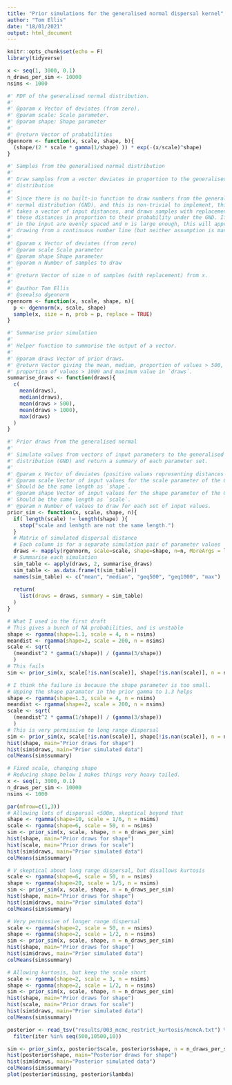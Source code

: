 ```yaml
---
title: "Prior simulations for the generalised normal dispersal kernel"
author: "Tom Ellis"
date: "18/01/2021"
output: html_document
---
```


```r
knitr::opts_chunk$set(echo = F)
library(tidyverse)

x <- seq(1, 3000, 0.1)
n_draws_per_sim <- 10000
nsims <- 1000
```

```r
#' PDF of the generalised normal distribution.
#'
#' @param x Vector of deviates (from zero).
#' @param scale: Scale parameter.
#' @param shape: Shape parameter
#'
#' @return Vector of probabilities
dgennorm <- function(x, scale, shape, b){
  (shape/(2 * scale * gamma(1/shape) )) * exp(-(x/scale)^shape)
}

#' Samples from the generalised normal distribution
#' 
#' Draw samples from a vector deviates in proportion to the generalised normal
#' distribution
#' 
#' Since there is no built-in function to draw numbers from the generalised 
#' normal distribution (GND), and this is non-trivial to implement, this instead 
#' takes a vector of input distances, and draws samples with replacement from
#' these distances in proportion to their probability under the GND. If values
#' in the input are evenly spaced and n is large enough, this will approximate
#' drawing from a continuous number line (but neither assumption is mandatory).
#' 
#' @param x Vector of deviates (from zero)
#' @param scale Scale parameter
#' @param shape Shape parameter
#' @param n Number of samples to draw
#' 
#' @return Vector of size n of samples (with replacement) from x.
#' 
#' @author Tom Ellis
#' @seealso dgennorm
rgennorm <- function(x, scale, shape, n){
  p <- dgennorm(x, scale, shape)
  sample(x, size = n, prob = p, replace = TRUE)
}

#' Summarise prior simulation
#' 
#' Helper function to summarise the output of a vector.
#' 
#' @param draws Vector of prior draws.
#' @return Vector giving the mean, median, proportion of values > 500, the
#' proportion of values > 1000 and maximum value in `draws`.
summarise_draws <- function(draws){
  c(
    mean(draws),
    median(draws),
    mean(draws > 500),
    mean(draws > 1000),
    max(draws)
  )
}

#' Prior draws from the generalised normal
#' 
#' Simulate values from vectors of input parameters to the generalised normal
#' distribution (GND) and return a summary of each parameter set.
#' 
#' @param x Vector of deviates (positive values representing distances travelled)
#' @param scale Vector of input values for the scale parameter of the GND. 
#' Should be the same length as `shape`.
#' @param shape Vector of input values for the shape parameter of the GND.
#' Should be the same length as `scale`.
#' @param n Number of values to draw for each set of input values.
prior_sim <- function(x, scale, shape, n){
  if( length(scale) != length(shape) ){
    stop("scale and lenhgth are not the same length.")
  }
  # Matrix of simulated dispersal distance
  # Each column is for a separate simulation pair of parameter values
  draws <- mapply(rgennorm, scale=scale, shape=shape, n=n, MoreArgs = list(x=x))
  # Summarise each simulation
  sim_table <- apply(draws, 2, summarise_draws)
  sim_table <- as.data.frame(t(sim_table))
  names(sim_table) <- c("mean", "median", "geq500", "geq1000", "max")
  
  return(
    list(draws = draws, summary = sim_table)
  )
}

```

```r
# What I used in the first draft
# This gives a bunch of NA probabilities, and is unstable
shape <- rgamma(shape=1.1, scale = 4, n = nsims)
meandist <- rgamma(shape=2, scale = 200, n = nsims)
scale <- sqrt(
  (meandist^2 * gamma(1/shape)) / (gamma(3/shape))
  )
# This fails
sim <- prior_sim(x, scale[!is.nan(scale)], shape[!is.nan(scale)], n = n_draws_per_sim)

# I think the failure is because the shape parameter is too small.
# Upping the shape paramater in the prior gamma to 1.3 helps
shape <- rgamma(shape=1.3, scale = 4, n = nsims)
meandist <- rgamma(shape=2, scale = 200, n = nsims)
scale <- sqrt(
  (meandist^2 * gamma(1/shape)) / (gamma(3/shape))
  )
# This is very permissive to long range dispersal
sim <- prior_sim(x, scale[!is.nan(scale)], shape[!is.nan(scale)], n = n_draws_per_sim)
hist(shape, main="Prior draws for shape")
hist(sim$draws, main="Prior simulated data")
colMeans(sim$summary)
```


```r
# Fixed scale, changing shape
# Reducing shape below 1 makes things very heavy tailed.
x <- seq(1, 3000, 0.1)
n_draws_per_sim <- 10000
nsims <- 1000

par(mfrow=c(1,3))
# Allowing lots of dispersal <500m, skeptical beyond that
shape <- rgamma(shape=10, scale = 1/6, n = nsims)
scale <- rgamma(shape=6, scale = 50, n = nsims)
sim <- prior_sim(x, scale, shape, n = n_draws_per_sim)
hist(shape, main="Prior draws for shape")
hist(scale, main="Prior draws for scale")
hist(sim$draws, main="Prior simulated data")
colMeans(sim$summary)

# V skeptical about long range dispersal, but disallows kurtosis
scale <- rgamma(shape=6, scale = 50, n = nsims)
shape <- rgamma(shape=20, scale = 1/5, n = nsims)
sim <- prior_sim(x, scale, shape, n = n_draws_per_sim)
hist(shape, main="Prior draws for shape")
hist(sim$draws, main="Prior simulated data")
colMeans(sim$summary)

# Very permissive of longer range dispersal
scale <- rgamma(shape=2, scale = 50, n = nsims)
shape <- rgamma(shape=2, scale = 1/2, n = nsims)
sim <- prior_sim(x, scale, shape, n = n_draws_per_sim)
hist(shape, main="Prior draws for shape")
hist(sim$draws, main="Prior simulated data")
colMeans(sim$summary)

# Allowing kurtosis, but keep the scale short
scale <- rgamma(shape=2, scale = 3, n = nsims)
shape <- rgamma(shape=2, scale = 1/2, n = nsims)
sim <- prior_sim(x, scale, shape, n = n_draws_per_sim)
hist(shape, main="Prior draws for shape")
hist(scale, main="Prior draws for scale")
hist(sim$draws, main="Prior simulated data")
colMeans(sim$summary)

```

```r
posterior <- read_tsv("results/003_mcmc_restrict_kurtosis/mcmcA.txt") %>% 
  filter(iter %in% seq(500,10500,10))

sim <- prior_sim(x, posterior$scale, posterior$shape, n = n_draws_per_sim)
hist(posterior$shape, main="Posterior draws for shape")
hist(sim$draws, main="Posterior simulated data")
colMeans(sim$summary)
plot(posterior$missing, posterior$lambda)
```

